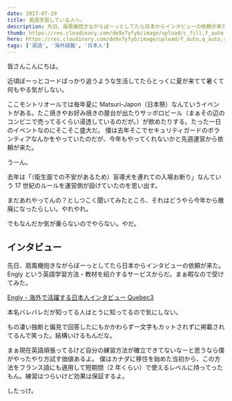 ```yaml
---
date: 2017-07-29
title: 英語学習している人へ。
description: 先日、扇風機抱きながらぼーっとしてたら日本からインタビューの依頼が来た。Englyという英語学習方法・教材を紹介するサービスからだ。まぁ暇なので受けてみた。
thumb: https://res.cloudinary.com/de9x7yfyb/image/upload/c_fill,f_auto,h_120,q_auto,r_6,w_120/v1637734530/qc3/posts/interview/english_dvjdx2.jpg
hero: https://res.cloudinary.com/de9x7yfyb/image/upload/f_auto,q_auto,r_6,w_680/v1637734530/qc3/posts/interview/english_dvjdx2.jpg
tags: ['英語', '海外就職', '日本人']
---
```


皆さんこんにちは。

近頃ぼーっとコードばっかり追うような生活してたらとっくに夏が来てて暑くて何もやる気がしない。

ここモントリオールでは毎年夏に Matsuri-Japon（日本祭）なんていうイベントがある。たこ焼きやお好み焼きの屋台が出たりサッポロビール（まぁその辺のコンビニで売ってるくらい浸透しているのだが。）が飲めたりする。たった一日のイベントなのにそこそこ盛大だ。
僕は去年そこでセキュリティガードのボランティアなんかをやっていたのだが、今年もやってくれないかと先週運営から依頼が来た。

うーん。

去年は「（衛生面での不安があるため）盲導犬を連れての入場お断り」なんていう 17 世紀のルールを運営側が設けていたのを思い出す。

まだあれやってんの？としつこく聞いてみたところ、それはどうやら今年から撤廃になったらしい。やれやれ。

でもなんだか気が乗らないのでやらない。やだ。

## インタビュー

先日、扇風機抱きながらぼーっとしてたら日本からインタビューの依頼が来た。Engly という英語学習方法・教材を紹介するサービスからだ。まぁ暇なので受けてみた。

[Engly - 海外で活躍する日本人インタビュー Quebec3](http://englishhub.jp/feature/komiyama.html 'Engly.jpのウェブサイト')

本名バレバレだが知ってる人はとうに知ってるので気にしない。

もの凄い独断と偏見で回答したにもかかわらず一文字もカットされずに掲載されてるんで笑った。結構いけるもんだな。

まぁ現在英語頑張ってるけど自分の練習方法が確立できてないなーと思うなら僕がやったやり方試す価値あるよ。 僕はカナダに移住を始めた当初から、この方法をフランス語にも適用して短期間（2 年くらい）で使えるレベルに持ってったもん。練習はつらいけど効果は保証するよ。

したっけ。
